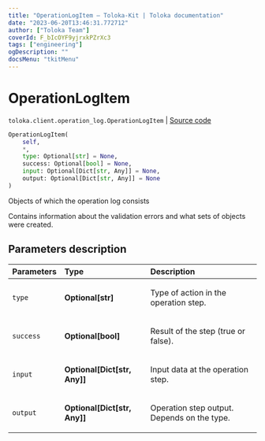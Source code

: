 ```yaml
---
title: "OperationLogItem — Toloka-Kit | Toloka documentation"
date: "2023-06-20T13:46:31.772712"
author: ["Toloka Team"]
coverId: F_bIcOYF9yjrxkPZrXc3
tags: ["engineering"]
ogDescription: ""
docsMenu: "tkitMenu"
---
```


# OperationLogItem

`toloka.client.operation_log.OperationLogItem` | [Source code](https://github.com/Toloka/toloka-kit/blob/v1.2.0/src/client/operation_log.py#L9)

```python
OperationLogItem(
    self,
    *,
    type: Optional[str] = None,
    success: Optional[bool] = None,
    input: Optional[Dict[str, Any]] = None,
    output: Optional[Dict[str, Any]] = None
)
```

Objects of which the operation log consists

Contains information about the validation errors and what sets of objects were created.

## Parameters description

| Parameters | Type | Description |
| :----------| :----| :-----------|
`type`|**Optional\[str\]**|<p>Type of action in the operation step.</p>
`success`|**Optional\[bool\]**|<p>Result of the step (true or false).</p>
`input`|**Optional\[Dict\[str, Any\]\]**|<p>Input data at the operation step.</p>
`output`|**Optional\[Dict\[str, Any\]\]**|<p>Operation step output. Depends on the type.</p>